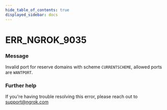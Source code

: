 ```yaml
---
hide_table_of_contents: true
displayed_sidebar: docs
---
```



# ERR_NGROK_9035

### Message
Invalid port for reserve domains with scheme `CURRENTSCHEME`, allowed ports are `WANTPORT`.

<ErrorDetails error='err_ngrok_9035' />


### Further help
If you're having trouble resolving this error, please reach out to [support@ngrok.com](mailto:support@ngrok.com?subject=Help%20with%20ERR_NGROK_9035)

